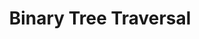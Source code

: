 ---
id: "ds_tf_med_014"
questionType: "TRUE_FALSE"
title: "Binary Tree Traversal"
statement: "Inorder traversal of a BST yields sorted values."
difficulty: "MEDIUM"
category: "Data Structures"
correctAnswer: true
explanation: "Inorder traversal visits nodes in ascending order in a BST."
---